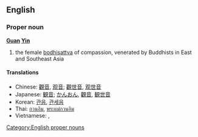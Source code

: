==English==
===Proper noun===
{{wikipedia|Guan Yin}}
'''[[Guan]] [[Yin]]'''
#the female [[bodhisattva]] of compassion, venerated by Buddhists in East and Southeast Asia
====Translations====
* Chinese: [[觀音]], [[观音]]; [[觀世音]], [[观世音]]
* Japanese: [[観音]]; [[かんおん]], [[觀音]], [[観世音]]
* Korean: [[관음]], [[관세음]]
* Thai: [[กวนอิม]], [[พระแม่กวนอิม]]
* Vietnamese: {{t-|vi|Quan Âm|xs=Vietnamese}}, {{t-|vi|Quan Thế Âm|xs=Vietnamese}}

[[Category:English proper nouns]]